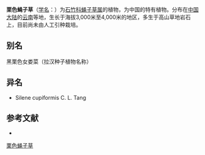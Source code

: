 {{Speciesbox
| name = 栗色蝇子草
| status = 
| status_system = 
| image =
| genus = Silene
| species = atrocastanea
| authority = Diels
}}

'''栗色蝇子草'''（[[学名|学名]]：{{lang|la|''Silene atrocastanea''}}）为[[石竹科|石竹科]][[蝇子草属|蝇子草属]]的植物，为中国的特有植物。分布在[[中国大陆|中国大陆]]的[[云南|云南]]等地，生长于海拔3,000米至4,000米的地区，多生于高山草地岩石上，目前尚未由人工引种栽培。

== 别名 ==
黑栗色女娄菜（拉汉种子植物名称）

== 异名 ==
* Silene cupiformis C. L. Tang

== 参考文献 ==
<div class="references-small">
* {{cite web| url =http://www.bioinfo.cn/db05/KmzwSpecies.php?action=view&id=2613| title =栗色蝇子草| work =《中国高等植物数据库全库》| publisher =中国科学院微生物研究所| author =昆明植物研究所| accessdate =2009-02-23| deadurl =yes| archiveurl =https://web.archive.org/web/20160305054354/http://www.bioinfo.cn/db05/KmzwSpecies.php?action=view&id=2613| archivedate =2016-03-05}}
</div>
{{Taxonbar|from=Q11110768}}

[[Category:蝇子草属|栗色蝇子草]]


{{植物小作品}}